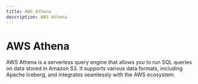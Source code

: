```yaml
---
title: AWS Athena 
description: AWS Athena
---
```


# AWS Athena
AWS Athena is a serverless query engine that allows you to run SQL queries on data stored in Amazon S3. It supports various data formats, including Apache Iceberg, and integrates seamlessly with the AWS ecosystem.